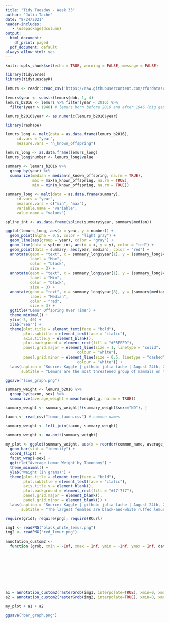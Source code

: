 ```yaml
---
title: "Tidy Tuesday - Week 35"
author: "Julia Tache"
date: "8/24/2021"
header-includes:
   - \usepackage{dcolumn}
output:
  html_document:
    df_print: paged
  pdf_document: default 
always_allow_html: yes
---
```


```r
knitr::opts_chunk$set(echo = TRUE, warning = FALSE, message = FALSE)
```

```r
library(tidyverse)
library(tidytuesdayR)

lemurs <- readr::read_csv('https://raw.githubusercontent.com/rfordatascience/tidytuesday/master/data/2021/2021-08-24/lemur_data.csv')
```

```r
lemurs$year <- substr(lemurs$dob, 1, 4)
lemurs_b2016 <- lemurs %>% filter(year < 2016) %>%
  filter(year > 1946) # lemurs born before 2016 and after 1946 (big gap in data)

lemurs_b2016$year <- as.numeric(lemurs_b2016$year)

library(reshape)

lemurs_long <- melt(data = as.data.frame(lemurs_b2016),
     id.vars = "year",
     measure.vars = "n_known_offspring")

lemurs_long <- as.data.frame(lemurs_long)
lemurs_long$number <- lemurs_long$value

summary <- lemurs_b2016 %>%
  group_by(year) %>% 
  summarize(median = median(n_known_offspring, na.rm = TRUE), 
            max = max(n_known_offspring, na.rm = TRUE), 
            min = min(n_known_offspring, na.rm = TRUE))

summary_long <- melt(data = as.data.frame(summary),
     id.vars = "year",
     measure.vars = c("min", "max"),
     variable.name = "variable",
     value.name = "values")

spline_int <- as.data.frame(spline(summary$year, summary$median))

ggplot(lemurs_long, aes(x = year, y = number)) +
  geom_point(alpha = 0.5, color = "light gray") + 
  geom_line(aes(group = year), color = "gray") +
  geom_line(data = spline_int, aes(x = x, y = y), color = "red") + 
  geom_point(data = summary, aes(year, median), color = "red") +
  annotate(geom = "text", x = summary_long$year[1], y = (summary_long$value[59] + 2), 
           label = "Max", 
           color = "black",
           size = 3) + 
  annotate(geom = "text", x = summary_long$year[1], y = (summary_long$value[1] - 2), 
           label = "Min", 
           color = "black",
           size = 3) +
  annotate(geom = "text", x = summary_long$year[8], y = (summary$median[8] + 2), 
           label = "Median", 
           color = "red",
           size = 3) +
  ggtitle("Lemur Offspring Over Time") +
  theme_minimal() + 
  ylim(-5, 40) +
  xlab("Year") + 
  theme(plot.title = element_text(face = "bold"),
        plot.subtitle = element_text(face = "italic"),
        axis.title.y = element_blank(),
        plot.background = element_rect(fill = "#E5FFFD"),
        panel.grid.major = element_line(size = 1, linetype = "solid",
                                colour = "white"), 
        panel.grid.minor = element_line(size = 0.5, linetype = "dashed",
                                colour = "white")) + 
  labs(caption = "Source: Kaggle | github: julia-tache | August 24th, 2021",
       subtitle = "Lemurs are the most threatened group of mammals on the planet, and 95% of lemur species are at risk \nof extinction. The Duke Lemur Center houses over 200 lemurs across 14 species – the most diverse \npopulation of lemurs on Earth, outside their native Madagascar.") 

ggsave("line_graph.png")
```

```r
summary_weight <- lemurs_b2016 %>%
  group_by(taxon, sex) %>% 
  summarize(average_weight = mean(weight_g, na.rm = TRUE))

summary_weight <- summary_weight[!(summary_weight$sex=="ND"), ]

taxon <- read_csv("lemur_taxon.csv") # common names

summary_weight <- left_join(taxon, summary_weight)

summary_weight <- na.omit(summary_weight)

my_plot <- ggplot(summary_weight, aes(x = reorder(common_name, average_weight), y = average_weight)) +
  geom_bar(stat = "identity") + 
  coord_flip() + 
  facet_wrap(~sex) +
  ggtitle("Average Lemur Weight by Taxonomy") +
  theme_minimal() + 
  ylab("Weight (in grams)") + 
  theme(plot.title = element_text(face = "bold"),
        plot.subtitle = element_text(face = "italic"),
        axis.title.y = element_blank(),
        plot.background = element_rect(fill = "#f7f7f7"),
        panel.grid.major = element_blank(), 
        panel.grid.minor = element_blank()) + 
  labs(caption = "Source: Kaggle | github: julia-tache | August 24th, 2021",
       subtitle = "The largest females are black-and-white ruffed lemurs and the largest \nmales are the red ruffed lemurs") 

require(grid); require(png); require(RCurl)

img1 <- readPNG("black_white_lemur.png")
img2 <- readPNG("red_lemur.png")

annotation_custom2 <- 
  function (grob, xmin = -Inf, xmax = Inf, ymin = -Inf, ymax = Inf, data){ layer(data = data, stat = StatIdentity, position =
                                                                                   PositionIdentity, 
                                                                                 geom = ggplot2:::GeomCustomAnn,
                                                                                 inherit.aes = TRUE, 
                                                                                 params = list(grob = grob, 
                                                                                               xmin = xmin, 
                                                                                               xmax = xmax, 
                                                                                               ymin = ymin, 
                                                                                               ymax = ymax))}

a1 = annotation_custom2(rasterGrob(img1, interpolate=TRUE), xmin=0, xmax=8, ymin=750, ymax=3500, data = summary_weight[1,])
a2 = annotation_custom2(rasterGrob(img2, interpolate=TRUE), xmin=0, xmax=8, ymin=750, ymax=3500, data = summary_weight[52,])

my_plot + a1 + a2

ggsave("bar_graph.png")
```

